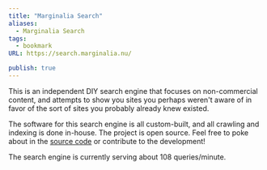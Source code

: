 ```yaml
---
title: "Marginalia Search"
aliases:
  - Marginalia Search
tags:
  - bookmark
URL: https://search.marginalia.nu/

publish: true
---
```




This is an independent DIY search engine that focuses on non-commercial content, and attempts to show you sites you perhaps weren't aware of in favor of the sort of sites you probably already knew existed.

The software for this search engine is all custom-built, and all crawling and indexing is done in-house. The project is open source. Feel free to poke about in the [source code](https://git.marginalia.nu/) or contribute to the development!

The search engine is currently serving about 108 queries/minute.